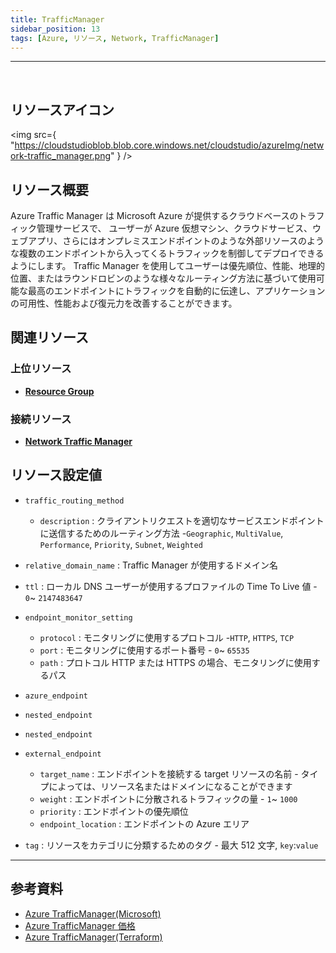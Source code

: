 ```yaml
---
title: TrafficManager
sidebar_position: 13
tags: [Azure, リソース, Network, TrafficManager]
---
```


<hr />
<br />

## リソースアイコン

<img
    src={
        "https://cloudstudioblob.blob.core.windows.net/cloudstudio/azureImg/network-traffic_manager.png"
    }
/>

## リソース概要

Azure Traffic Manager は Microsoft Azure が提供するクラウドベースのトラフィック管理サービスで、
ユーザーが Azure 仮想マシン、クラウドサービス、ウェブアプリ、さらにはオンプレミスエンドポイントのような外部リソースのような複数のエンドポイントから入ってくるトラフィックを制御してデプロイできるようにします。
Traffic Manager を使用してユーザーは優先順位、性能、地理的位置、またはラウンドロビンのような様々なルーティング方法に基づいて使用可能な最高のエンドポイントにトラフィックを自動的に伝達し、アプリケーションの可用性、性能および復元力を改善することができます。

## 関連リソース

### 上位リソース

-   [**Resource Group**](https://docs.cstudio.app/ja/docs/resource/azure/Base/ResourceGroup)

### 接続リソース

-   [**Network Traffic Manager**](https://docs.cstudio.app/ja/docs/resource/azure/Network/TrafficManager)

## リソース設定値

-   `traffic_routing_method`

    -   `description` : クライアントリクエストを適切なサービスエンドポイントに送信するためのルーティング方法 -`Geographic`, `MultiValue`, `Performance`, `Priority`, `Subnet`, `Weighted`

-   `relative_domain_name` : Traffic Manager が使用するドメイン名
-   `ttl` : ローカル DNS ユーザーが使用するプロファイルの Time To Live 値 - `0`~ `2147483647`
-   `endpoint_monitor_setting`

    -   `protocol` : モニタリングに使用するプロトコル -`HTTP`, `HTTPS`, `TCP`
    -   `port` : モニタリングに使用するポート番号 - `0`~ `65535`
    -   `path` : プロトコル HTTP または HTTPS の場合、モニタリングに使用するパス

-   `azure_endpoint`
-   `nested_endpoint`
-   `nested_endpoint`
-   `external_endpoint`
    -   `target_name` : エンドポイントを接続する target リソースの名前 - タイプによっては、リソース名またはドメインになることができます
    -   `weight` : エンドポイントに分散されるトラフィックの量 - `1`~ `1000`
    -   `priority` : エンドポイントの優先順位
    -   `endpoint_location` : エンドポイントの Azure エリア
-   `tag` : リソースをカテゴリに分類するためのタグ - 最大 512 文字, `key`:`value`

---

## 参考資料

-   [Azure TrafficManager(Microsoft)](https://learn.microsoft.com/ko-kr/azure/traffic-manager/traffic-manager-overview)
-   [Azure TrafficManager 価格](https://azure.microsoft.com/en-us/pricing/details/traffic-manager/)
-   [Azure TrafficManager(Terraform)](https://registry.terraform.io/providers/hashicorp/azurerm/latest/docs/resources/traffic_manager_profile)
